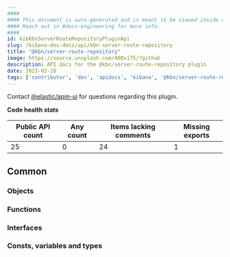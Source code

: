 ```yaml
---
####
#### This document is auto-generated and is meant to be viewed inside our experimental, new docs system.
#### Reach out in #docs-engineering for more info.
####
id: kibKbnServerRouteRepositoryPluginApi
slug: /kibana-dev-docs/api/kbn-server-route-repository
title: "@kbn/server-route-repository"
image: https://source.unsplash.com/400x175/?github
description: API docs for the @kbn/server-route-repository plugin
date: 2023-02-18
tags: ['contributor', 'dev', 'apidocs', 'kibana', '@kbn/server-route-repository']
---
```




Contact [@elastic/apm-ui](https://github.com/orgs/elastic/teams/apm-ui) for questions regarding this plugin.

**Code health stats**

| Public API count  | Any count | Items lacking comments | Missing exports |
|-------------------|-----------|------------------------|-----------------|
| 25 | 0 | 24 | 1 |

## Common

### Objects
<DocDefinitionList data={kbnServerRouteRepositoryObj.common.objects}/>

### Functions
<DocDefinitionList data={kbnServerRouteRepositoryObj.common.functions}/>

### Interfaces
<DocDefinitionList data={kbnServerRouteRepositoryObj.common.interfaces}/>

### Consts, variables and types
<DocDefinitionList data={kbnServerRouteRepositoryObj.common.misc}/>

